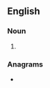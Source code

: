 ==English==

===Noun===
{{head|en|noun plural form}}

# {{plural of|heirloom|lang=en}}

===Anagrams===
* {{anagrams|en|holorimes}}
